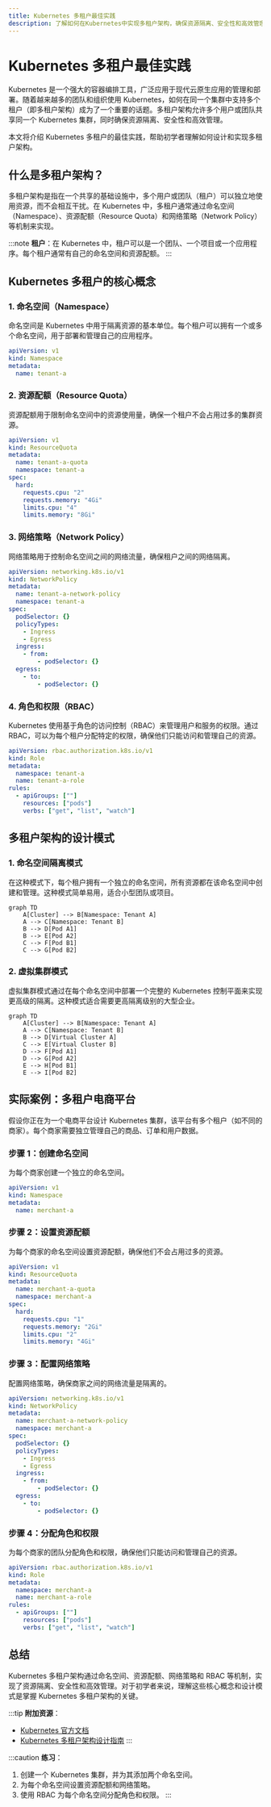 ```yaml
---
title: Kubernetes 多租户最佳实践
description: 了解如何在Kubernetes中实现多租户架构，确保资源隔离、安全性和高效管理的最佳实践。
---
```


# Kubernetes 多租户最佳实践

Kubernetes 是一个强大的容器编排工具，广泛应用于现代云原生应用的管理和部署。随着越来越多的团队和组织使用 Kubernetes，如何在同一个集群中支持多个租户（即多租户架构）成为了一个重要的话题。多租户架构允许多个用户或团队共享同一个 Kubernetes 集群，同时确保资源隔离、安全性和高效管理。

本文将介绍 Kubernetes 多租户的最佳实践，帮助初学者理解如何设计和实现多租户架构。

## 什么是多租户架构？

多租户架构是指在一个共享的基础设施中，多个用户或团队（租户）可以独立地使用资源，而不会相互干扰。在 Kubernetes 中，多租户通常通过命名空间（Namespace）、资源配额（Resource Quota）和网络策略（Network Policy）等机制来实现。

:::note
**租户**：在 Kubernetes 中，租户可以是一个团队、一个项目或一个应用程序。每个租户通常有自己的命名空间和资源配额。
:::

## Kubernetes 多租户的核心概念

### 1. 命名空间（Namespace）

命名空间是 Kubernetes 中用于隔离资源的基本单位。每个租户可以拥有一个或多个命名空间，用于部署和管理自己的应用程序。

```yaml
apiVersion: v1
kind: Namespace
metadata:
  name: tenant-a
```

### 2. 资源配额（Resource Quota）

资源配额用于限制命名空间中的资源使用量，确保一个租户不会占用过多的集群资源。

```yaml
apiVersion: v1
kind: ResourceQuota
metadata:
  name: tenant-a-quota
  namespace: tenant-a
spec:
  hard:
    requests.cpu: "2"
    requests.memory: "4Gi"
    limits.cpu: "4"
    limits.memory: "8Gi"
```

### 3. 网络策略（Network Policy）

网络策略用于控制命名空间之间的网络流量，确保租户之间的网络隔离。

```yaml
apiVersion: networking.k8s.io/v1
kind: NetworkPolicy
metadata:
  name: tenant-a-network-policy
  namespace: tenant-a
spec:
  podSelector: {}
  policyTypes:
    - Ingress
    - Egress
  ingress:
    - from:
        - podSelector: {}
  egress:
    - to:
        - podSelector: {}
```

### 4. 角色和权限（RBAC）

Kubernetes 使用基于角色的访问控制（RBAC）来管理用户和服务的权限。通过 RBAC，可以为每个租户分配特定的权限，确保他们只能访问和管理自己的资源。

```yaml
apiVersion: rbac.authorization.k8s.io/v1
kind: Role
metadata:
  namespace: tenant-a
  name: tenant-a-role
rules:
  - apiGroups: [""]
    resources: ["pods"]
    verbs: ["get", "list", "watch"]
```

## 多租户架构的设计模式

### 1. 命名空间隔离模式

在这种模式下，每个租户拥有一个独立的命名空间，所有资源都在该命名空间中创建和管理。这种模式简单易用，适合小型团队或项目。

```mermaid
graph TD
    A[Cluster] --> B[Namespace: Tenant A]
    A --> C[Namespace: Tenant B]
    B --> D[Pod A1]
    B --> E[Pod A2]
    C --> F[Pod B1]
    C --> G[Pod B2]
```

### 2. 虚拟集群模式

虚拟集群模式通过在每个命名空间中部署一个完整的 Kubernetes 控制平面来实现更高级的隔离。这种模式适合需要更高隔离级别的大型企业。

```mermaid
graph TD
    A[Cluster] --> B[Namespace: Tenant A]
    A --> C[Namespace: Tenant B]
    B --> D[Virtual Cluster A]
    C --> E[Virtual Cluster B]
    D --> F[Pod A1]
    D --> G[Pod A2]
    E --> H[Pod B1]
    E --> I[Pod B2]
```

## 实际案例：多租户电商平台

假设你正在为一个电商平台设计 Kubernetes 集群，该平台有多个租户（如不同的商家）。每个商家需要独立管理自己的商品、订单和用户数据。

### 步骤 1：创建命名空间

为每个商家创建一个独立的命名空间。

```yaml
apiVersion: v1
kind: Namespace
metadata:
  name: merchant-a
```

### 步骤 2：设置资源配额

为每个商家的命名空间设置资源配额，确保他们不会占用过多的资源。

```yaml
apiVersion: v1
kind: ResourceQuota
metadata:
  name: merchant-a-quota
  namespace: merchant-a
spec:
  hard:
    requests.cpu: "1"
    requests.memory: "2Gi"
    limits.cpu: "2"
    limits.memory: "4Gi"
```

### 步骤 3：配置网络策略

配置网络策略，确保商家之间的网络流量是隔离的。

```yaml
apiVersion: networking.k8s.io/v1
kind: NetworkPolicy
metadata:
  name: merchant-a-network-policy
  namespace: merchant-a
spec:
  podSelector: {}
  policyTypes:
    - Ingress
    - Egress
  ingress:
    - from:
        - podSelector: {}
  egress:
    - to:
        - podSelector: {}
```

### 步骤 4：分配角色和权限

为每个商家的团队分配角色和权限，确保他们只能访问和管理自己的资源。

```yaml
apiVersion: rbac.authorization.k8s.io/v1
kind: Role
metadata:
  namespace: merchant-a
  name: merchant-a-role
rules:
  - apiGroups: [""]
    resources: ["pods"]
    verbs: ["get", "list", "watch"]
```

## 总结

Kubernetes 多租户架构通过命名空间、资源配额、网络策略和 RBAC 等机制，实现了资源隔离、安全性和高效管理。对于初学者来说，理解这些核心概念和设计模式是掌握 Kubernetes 多租户架构的关键。

:::tip
**附加资源**：
- [Kubernetes 官方文档](https://kubernetes.io/docs/home/)
- [Kubernetes 多租户架构设计指南](https://kubernetes.io/docs/concepts/security/multi-tenancy/)
:::

:::caution
**练习**：
1. 创建一个 Kubernetes 集群，并为其添加两个命名空间。
2. 为每个命名空间设置资源配额和网络策略。
3. 使用 RBAC 为每个命名空间分配角色和权限。
:::